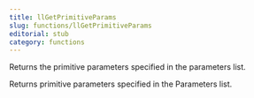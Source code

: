 ```yaml
---
title: llGetPrimitiveParams
slug: functions/llGetPrimitiveParams
editorial: stub
category: functions
---
```


<LSLFunction name="llGetPrimitiveParams"/>

Returns the primitive parameters specified in the parameters list.

Returns primitive parameters specified in the Parameters list.
